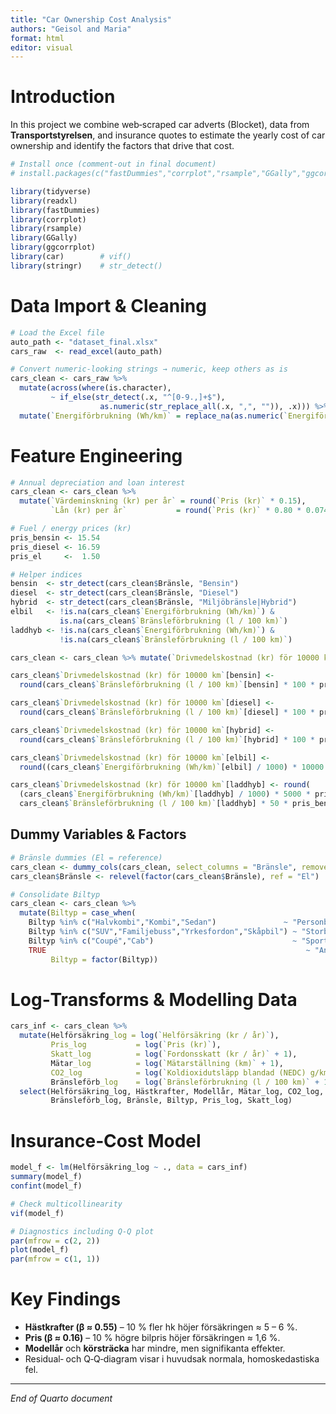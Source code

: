 ```yaml
---
title: "Car Ownership Cost Analysis"
authors: "Geisol and Maria"
format: html
editor: visual
---
```


# Introduction

In this project we combine web‑scraped car adverts (Blocket), data from **Transportstyrelsen**, and insurance quotes to estimate the yearly cost of car ownership and identify the factors that drive that cost.

```r
# Install once (comment‑out in final document)
# install.packages(c("fastDummies","corrplot","rsample","GGally","ggcorrplot"))

library(tidyverse)
library(readxl)
library(fastDummies)
library(corrplot)
library(rsample)
library(GGally)
library(ggcorrplot)
library(car)        # vif()
library(stringr)    # str_detect()
```

# Data Import & Cleaning

```r
# Load the Excel file
auto_path <- "dataset_final.xlsx"
cars_raw  <- read_excel(auto_path)

# Convert numeric‑looking strings → numeric, keep others as is
cars_clean <- cars_raw %>%
  mutate(across(where(is.character),
         ~ if_else(str_detect(.x, "^[0-9.,]+$"),
                    as.numeric(str_replace_all(.x, ",", "")), .x))) %>%
  mutate(`Energiförbrukning (Wh/km)` = replace_na(as.numeric(`Energiförbrukning (Wh/km)`), 0))
```

# Feature Engineering

```r
# Annual depreciation and loan interest
cars_clean <- cars_clean %>%
  mutate(`Värdeminskning (kr) per år` = round(`Pris (kr)` * 0.15),
         `Lån (kr) per år`           = round(`Pris (kr)` * 0.80 * 0.0745))

# Fuel / energy prices (kr)
pris_bensin <- 15.54
pris_diesel <- 16.59
pris_el     <-  1.50

# Helper indices
bensin  <- str_detect(cars_clean$Bränsle, "Bensin")
diesel  <- str_detect(cars_clean$Bränsle, "Diesel")
hybrid  <- str_detect(cars_clean$Bränsle, "Miljöbränsle|Hybrid")
elbil   <- !is.na(cars_clean$`Energiförbrukning (Wh/km)`) &
           is.na(cars_clean$`Bränsleförbrukning (l / 100 km)`)
laddhyb <- !is.na(cars_clean$`Energiförbrukning (Wh/km)`) &
           !is.na(cars_clean$`Bränsleförbrukning (l / 100 km)`)

cars_clean <- cars_clean %>% mutate(`Drivmedelskostnad (kr) för 10000 km` = NA_real_)

cars_clean$`Drivmedelskostnad (kr) för 10000 km`[bensin] <-
  round(cars_clean$`Bränsleförbrukning (l / 100 km)`[bensin] * 100 * pris_bensin)

cars_clean$`Drivmedelskostnad (kr) för 10000 km`[diesel] <-
  round(cars_clean$`Bränsleförbrukning (l / 100 km)`[diesel] * 100 * pris_diesel)

cars_clean$`Drivmedelskostnad (kr) för 10000 km`[hybrid] <-
  round(cars_clean$`Bränsleförbrukning (l / 100 km)`[hybrid] * 100 * pris_bensin)

cars_clean$`Drivmedelskostnad (kr) för 10000 km`[elbil] <-
  round((cars_clean$`Energiförbrukning (Wh/km)`[elbil] / 1000) * 10000 * pris_el)

cars_clean$`Drivmedelskostnad (kr) för 10000 km`[laddhyb] <- round(
  (cars_clean$`Energiförbrukning (Wh/km)`[laddhyb] / 1000) * 5000 * pris_el +
  cars_clean$`Bränsleförbrukning (l / 100 km)`[laddhyb] * 50 * pris_bensin)
```

## Dummy Variables & Factors

```r
# Bränsle dummies (El = reference)
cars_clean <- dummy_cols(cars_clean, select_columns = "Bränsle", remove_first_dummy = TRUE)
cars_clean$Bränsle <- relevel(factor(cars_clean$Bränsle), ref = "El")

# Consolidate Biltyp
cars_clean <- cars_clean %>%
  mutate(Biltyp = case_when(
    Biltyp %in% c("Halvkombi","Kombi","Sedan")               ~ "Personbil",
    Biltyp %in% c("SUV","Familjebuss","Yrkesfordon","Skåpbil") ~ "Storbil",
    Biltyp %in% c("Coupé","Cab")                               ~ "Sportbil",
    TRUE                                                          ~ "Annat"),
         Biltyp = factor(Biltyp))
```

# Log‑Transforms & Modelling Data

```r
cars_inf <- cars_clean %>%
  mutate(Helförsäkring_log = log(`Helförsäkring (kr / år)`),
         Pris_log           = log(`Pris (kr)`),
         Skatt_log          = log(`Fordonsskatt (kr / år)` + 1),
         Mätar_log          = log(`Mätarställning (km)` + 1),
         CO2_log            = log(`Koldioxidutsläpp blandad (NEDC) g/km` + 1),
         Bränsleförb_log    = log(`Bränsleförbrukning (l / 100 km)` + 1)) %>%
  select(Helförsäkring_log, Hästkrafter, Modellår, Mätar_log, CO2_log,
         Bränsleförb_log, Bränsle, Biltyp, Pris_log, Skatt_log)
```

# Insurance‑Cost Model

```r
model_f <- lm(Helförsäkring_log ~ ., data = cars_inf)
summary(model_f)
confint(model_f)
```

```r
# Check multicollinearity
vif(model_f)
```

```r
# Diagnostics including Q‑Q plot
par(mfrow = c(2, 2))
plot(model_f)
par(mfrow = c(1, 1))
```

# Key Findings

* **Hästkrafter (β ≈ 0.55)** – 10 % fler hk höjer försäkringen ≈ 5 – 6 %.
* **Pris (β ≈ 0.16)** – 10 % högre bilpris höjer försäkringen ≈ 1,6 %.
* **Modellår** och **körsträcka** har mindre, men signifikanta effekter.
* Residual‑ och Q‑Q‑diagram visar i huvudsak normala, homoskedastiska fel.

---

*End of Quarto document*